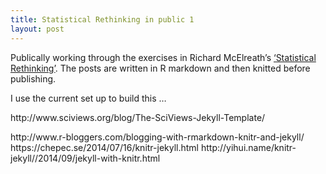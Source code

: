 ```yaml
---
title: Statistical Rethinking in public 1
layout: post
---
```


Publically working through the exercises in Richard McElreath's ['Statistical Rethinking'](http://xcelab.net/rm/statistical-rethinking/). The posts are written in R markdown and then knitted before publishing.

I use the current set up to build this ...

http://www.sciviews.org/blog/The-SciViews-Jekyll-Template/

http://www.r-bloggers.com/blogging-with-rmarkdown-knitr-and-jekyll/
https://chepec.se/2014/07/16/knitr-jekyll.html
http://yihui.name/knitr-jekyll//2014/09/jekyll-with-knitr.html
